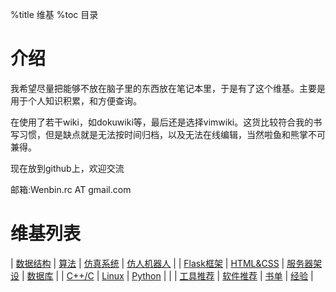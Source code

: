 %title 维基 
%toc 目录
= 介绍 =
我希望尽量把能够不放在脑子里的东西放在笔记本里，于是有了这个维基。主要是用于个人知识积累，和方便查询。

在使用了若干wiki，如dokuwiki等，最后还是选择vimwiki。这货比较符合我的书写习惯，但是缺点就是无法按时间归档，以及无法在线编辑，当然啦鱼和熊掌不可兼得。

现在放到github上，欢迎交流

邮箱:Wenbin.rc AT gmail.com
= 维基列表 =
| [[./datastructure/datastructure|数据结构]] | [[./algorithm/algorithm|算法]]   | [[./simulation/sim|仿真系统]]  | [[./robot/humanoid|仿人机器人]]  |
| [[./flask/flask|Flask框架]]                | [[./web_design/design|HTML&CSS]] | [[./server/server|服务器架设]] | [[./database/db|数据库]]         |
| [[./cpp/cpp|C++/C]]                        | [[./linux/linux| Linux]]         | [[./python/python|Python]]     |                                  |
| [[./tools/tools|工具推荐]]                 | [[./tools/software|软件推荐]]    | [[./book/booklist|书单]]       | [[./experience/experience|经验]] |
